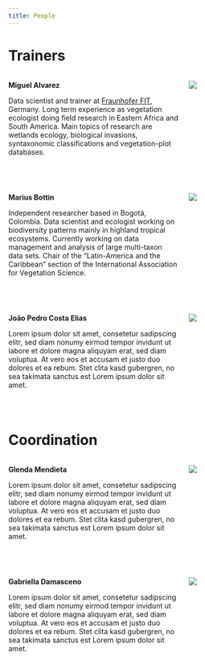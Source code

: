 ```yaml
---
title: People
---
```


# Trainers

:::: {.columns}

::: {.column width="70%"}

**Miguel Alvarez**

Data scientist and trainer at [Fraunhofer
FIT](https://www.fit.fraunhofer.de/), Germany. Long term experience as
vegetation ecologist doing field research in Eastern Africa and South America.
Main topics of research are wetlands ecology, biological invasions, syntaxonomic
classifications and vegetation-plot databases.

:::

::: {.column width="30%"}

![](images/profile-miguel.png)

:::

::::

</br>

:::: {.columns}

::: {.column width="70%"}

**Marius Bottin**

Independent researcher based in Bogotá, Colombia. Data scientist and ecologist
working on biodiversity patterns mainly in highland tropical ecosystems.
Currently working on data management and analysis of large multi-taxon data
sets. Chair of the "Latin-America and the Caribbean" section of the
International Association for Vegetation Science.

:::

::: {.column width="30%"}

![](images/profile-marius.png)

:::

::::

</br>

:::: {.columns}

::: {.column width="70%"}

**João Pedro Costa Elias**

Lorem ipsum dolor sit amet, consetetur sadipscing elitr, sed diam nonumy eirmod tempor invidunt ut labore et dolore magna aliquyam erat, sed diam voluptua. At vero eos et accusam et justo duo dolores et ea rebum. Stet clita kasd gubergren, no sea takimata sanctus est Lorem ipsum dolor sit amet. 

:::

::: {.column width="30%"}

![](images/profile-hacker.png)

:::

::::

</br>


# Coordination

:::: {.columns}

::: {.column width="70%"}

**Glenda Mendieta**

Lorem ipsum dolor sit amet, consetetur sadipscing elitr, sed diam nonumy eirmod tempor invidunt ut labore et dolore magna aliquyam erat, sed diam voluptua. At vero eos et accusam et justo duo dolores et ea rebum. Stet clita kasd gubergren, no sea takimata sanctus est Lorem ipsum dolor sit amet. 

:::

::: {.column width="30%"}

![](images/profile-glenda.png)

:::

::::

</br>

:::: {.columns}

::: {.column width="70%"}

**Gabriella Damasceno**

Lorem ipsum dolor sit amet, consetetur sadipscing elitr, sed diam nonumy eirmod tempor invidunt ut labore et dolore magna aliquyam erat, sed diam voluptua. At vero eos et accusam et justo duo dolores et ea rebum. Stet clita kasd gubergren, no sea takimata sanctus est Lorem ipsum dolor sit amet. 

:::

::: {.column width="30%"}

![](images/profile-hacker.png)

:::

::::

</br>
